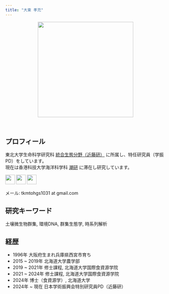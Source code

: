 ```yaml
---
title: "大東 孝充"
---
```


::: {style="text-align: center;"}
<img src="img/profile_pic2.jpg" width="300"/>
:::

<br>

## プロフィール

東北大学生命科学研究科 <a href="https://ecological-integration.studio.site/" target="_blank">統合生態分野（近藤研）</a> に所属し、特任研究員（学振PD）をしています。\
現在は香港科技大学海洋科学科 <a href="https://ong8181.github.io/ushio-ecolab/" target="_blank">潮研</a> に滞在し研究しています。

<a href="https://x.com/soilandohi" target="_blank" style="text-decoration: none;"> <img src="img/logo-black.png" width="30"/> </a> <a href="https://github.com/taka-ohi" target="_blank" style="text-decoration: none;"> <img src="img/github-mark.svg" width="30"/> </a> <a href="https://scholar.google.co.jp/citations?user=uC7K8TsAAAAJ&hl=en" target="_blank" style="text-decoration: none;"> <img src="img/google-scholar.svg" width="30"/> </a>

メール: tkmtohgs1031 at gmail.com

## 研究キーワード

土壌微生物群集, 環境DNA, 群集生態学, 時系列解析

## 経歴

-   1996年 大阪府生まれ兵庫県西宮市育ち
-   2015 \~ 2019年 北海道大学農学部
-   2019 \~ 2021年 修士課程, 北海道大学国際食資源学院
-   2021 \~ 2024年 修士課程, 北海道大学国際食資源学院
-   2024年 博士（食資源学）, 北海道大学
-   2024年 \~ 現在 日本学術振興会特別研究員PD（近藤研）

